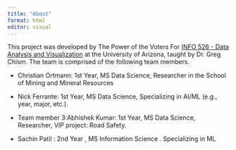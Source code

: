 ```yaml
---
title: "About"
format: html
editor: visual
---
```


This project was developed by The Power of the Voters For [INFO 526 - Data Analysis and Visualization](https://datavizaz.org/) at the University of Arizona, taught by Dr. Greg Chism. The team is comprised of the following team members.

-   Christian Ortmann: 1st Year, MS Data Science, Researcher in the School of Mining and Mineral Resources

-   Nick Ferrante: 1st Year, MS Data Science, Specializing in AI/ML (e.g., year, major, etc.).

-   Team member 3:Abhishek Kumar: 1st Year, MS Data Science, Researcher, VIP project: Road Safety. 

-   Sachin Patil : 2nd Year , MS Information Science . Specializing in ML
